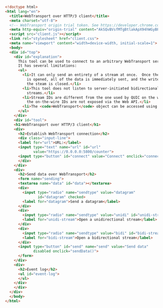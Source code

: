 
```html  title="webtransport/static/client.html"
<!doctype html>
<html lang="en">
  <title>WebTransport over HTTP/3 client</title>
  <meta charset="utf-8">
  <!-- WebTransport origin trial token. See https://developer.chrome.com/origintrials/#/view_trial/793759434324049921 -->
  <meta http-equiv="origin-trial" content="AkSQvBVsfMTgBtlakApX94hWGyBPQJXerRc2Aq8g/sKTMF+yG62+bFUB2yIxaK1furrNH3KNNeJV00UZSZHicw4AAABceyJvcmlnaW4iOiJodHRwczovL2dvb2dsZWNocm9tZS5naXRodWIuaW86NDQzIiwiZmVhdHVyZSI6IldlYlRyYW5zcG9ydCIsImV4cGlyeSI6MTY0Mzc1OTk5OX0=">
  <script src="client.js"></script>
  <link rel="stylesheet" href="client.css">
  <meta name="viewport" content="width=device-width, initial-scale=1">
  <body>
  <div id="top">
    <div id="explanation">
      This tool can be used to connect to an arbitrary WebTransport server.
      It has several limitations:
      <ul>
        <li>It can only send an entirety of a stream at once.  Once the stream
          is opened, all of the data is immediately sent, and the write side of
          the steam is closed.</li>
        <li>This tool does not listen to server-initiated bidirectional
          streams.</li>
        <li>Stream IDs are different from the one used by QUIC on the wire, as
          the on-the-wire IDs are not exposed via the Web API.</li>
        <li>The <code>WebTransport</code> object can be accessed using the developer console via <code>currentTransport</code>.</li>
      </ul>
    </div>
    <div id="tool">
    <h1>WebTransport over HTTP/3 client</h1>
    <div>
      <h2>Establish WebTransport connection</h2>
      <div class="input-line">
      <label for="url">URL:</label>
      <input type="text" name="url" id="url"
             value="https://0.0.0.0:5800/counter">
      <input type="button" id="connect" value="Connect" onclick="connect()">
      </div>
    </div>
    <div>
      <h2>Send data over WebTransport</h2>
      <form name="sending">
      <textarea name="data" id="data"></textarea>
      <div>
        <input type="radio" name="sendtype" value="datagram"
               id="datagram" checked>
        <label for="datagram">Send a datagram</label>
      </div>
      <div>
        <input type="radio" name="sendtype" value="unidi" id="unidi-stream">
        <label for="unidi-stream">Open a unidirectional stream</label>
      </div>
      <div>
        <input type="radio" name="sendtype" value="bidi" id="bidi-stream">
        <label for="bidi-stream">Open a bidirectional stream</label>
      </div>
      <input type="button" id="send" name="send" value="Send data"
             disabled onclick="sendData()">
      </form>
    </div>
    <div>
      <h2>Event log</h2>
      <ul id="event-log">
      </ul>
    </div>
    </div>
  </div>
  </body>
</html>
```